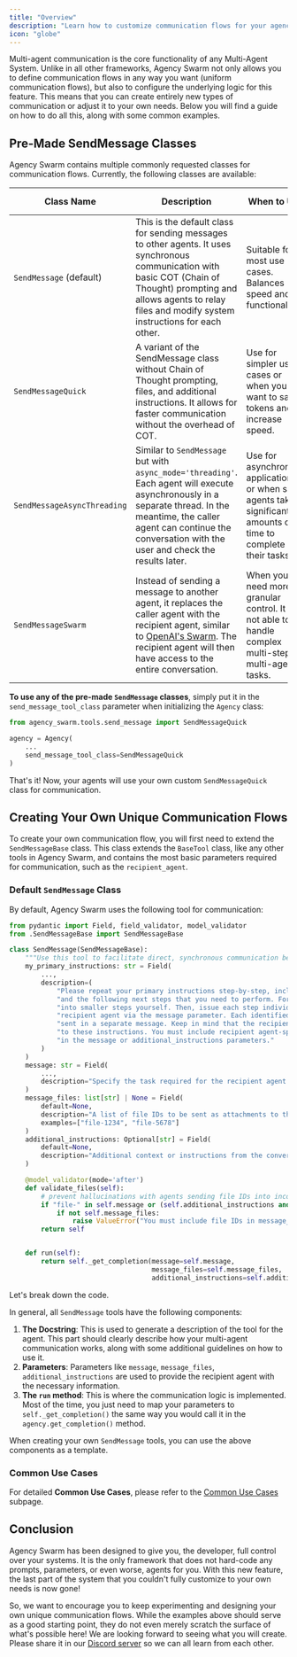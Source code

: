 ```yaml
---
title: "Overview"
description: "Learn how to customize communication flows for your agency."
icon: "globe"
---
```


Multi-agent communication is the core functionality of any Multi-Agent System. Unlike in all other frameworks, Agency Swarm not only allows you to define communication flows in any way you want (uniform communication flows), but also to configure the underlying logic for this feature. This means that you can create entirely new types of communication or adjust it to your own needs. Below you will find a guide on how to do all this, along with some common examples.

## Pre-Made SendMessage Classes

Agency Swarm contains multiple commonly requested classes for communication flows. Currently, the following classes are available:

| Class Name                  | Description                                                                                                                                                                                                                               | When to Use                                                                                                    | Code Link                                                                                                            |
| --------------------------- | ----------------------------------------------------------------------------------------------------------------------------------------------------------------------------------------------------------------------------------------- | -------------------------------------------------------------------------------------------------------------- | -------------------------------------------------------------------------------------------------------------------- |
| `SendMessage` (default)     | This is the default class for sending messages to other agents. It uses synchronous communication with basic COT (Chain of Thought) prompting and allows agents to relay files and modify system instructions for each other.             | Suitable for most use cases. Balances speed and functionality.                                                 | [link](https://github.com/VRSEN/agency-swarm/blob/main/agency_swarm/tools/send_message/SendMessage.py)               |
| `SendMessageQuick`          | A variant of the SendMessage class without Chain of Thought prompting, files, and additional instructions. It allows for faster communication without the overhead of COT.                                                                | Use for simpler use cases or when you want to save tokens and increase speed.                                  | [link](https://github.com/VRSEN/agency-swarm/blob/main/agency_swarm/tools/send_message/SendMessageQuick.py)          |
| `SendMessageAsyncThreading` | Similar to `SendMessage` but with `async_mode='threading'`. Each agent will execute asynchronously in a separate thread. In the meantime, the caller agent can continue the conversation with the user and check the results later.       | Use for asynchronous applications or when sub-agents take significant amounts of time to complete their tasks. | [link](https://github.com/VRSEN/agency-swarm/blob/main/agency_swarm/tools/send_message/SendMessageAsyncThreading.py) |
| `SendMessageSwarm`          | Instead of sending a message to another agent, it replaces the caller agent with the recipient agent, similar to [OpenAI's Swarm](https://github.com/openai/swarm). The recipient agent will then have access to the entire conversation. | When you need more granular control. It is not able to handle complex multi-step, multi-agent tasks.           | [link](https://github.com/VRSEN/agency-swarm/blob/main/agency_swarm/tools/send_message/SendMessageSwarm.py)          |

**To use any of the pre-made `SendMessage` classes**, simply put it in the `send_message_tool_class` parameter when initializing the `Agency` class:

```python
from agency_swarm.tools.send_message import SendMessageQuick

agency = Agency(
    ...
    send_message_tool_class=SendMessageQuick
)
```

That's it! Now, your agents will use your own custom `SendMessageQuick` class for communication.

## Creating Your Own Unique Communication Flows

To create your own communication flow, you will first need to extend the `SendMessageBase` class. This class extends the `BaseTool` class, like any other tools in Agency Swarm, and contains the most basic parameters required for communication, such as the `recipient_agent`.

### Default `SendMessage` Class

By default, Agency Swarm uses the following tool for communication:

```python
from pydantic import Field, field_validator, model_validator
from .SendMessageBase import SendMessageBase

class SendMessage(SendMessageBase):
    """Use this tool to facilitate direct, synchronous communication between specialized agents within your agency. When you send a message using this tool, you receive a response exclusively from the designated recipient agent. To continue the dialogue, invoke this tool again with the desired recipient agent and your follow-up message. Remember, communication here is synchronous; the recipient agent won't perform any tasks post-response. You are responsible for relaying the recipient agent's responses back to the user, as the user does not have direct access to these replies. Keep engaging with the tool for continuous interaction until the task is fully resolved. Do not send more than 1 message to the same recipient agent at the same time."""
    my_primary_instructions: str = Field(
        ...,
        description=(
            "Please repeat your primary instructions step-by-step, including both completed "
            "and the following next steps that you need to perform. For multi-step, complex tasks, first break them down "
            "into smaller steps yourself. Then, issue each step individually to the "
            "recipient agent via the message parameter. Each identified step should be "
            "sent in a separate message. Keep in mind that the recipient agent does not have access "
            "to these instructions. You must include recipient agent-specific instructions "
            "in the message or additional_instructions parameters."
        )
    )
    message: str = Field(
        ...,
        description="Specify the task required for the recipient agent to complete. Focus on clarifying what the task entails, rather than providing exact instructions. Make sure to include all the relevant information needed to complete the task."
    )
    message_files: list[str] | None = Field(
        default=None,
        description="A list of file IDs to be sent as attachments to this message. Only use this if you have the file ID that starts with 'file-'.",
        examples=["file-1234", "file-5678"]
    )
    additional_instructions: Optional[str] = Field(
        default=None,
        description="Additional context or instructions from the conversation needed by the recipient agent to complete the task."
    )

    @model_validator(mode='after')
    def validate_files(self):
        # prevent hallucinations with agents sending file IDs into incorrect fields
        if "file-" in self.message or (self.additional_instructions and "file-" in self.additional_instructions):
            if not self.message_files:
                raise ValueError("You must include file IDs in message_files parameter.")
        return self


    def run(self):
        return self._get_completion(message=self.message,
                                    message_files=self.message_files,
                                    additional_instructions=self.additional_instructions)
```

Let's break down the code.

In general, all `SendMessage` tools have the following components:

1. **The Docstring**: This is used to generate a description of the tool for the agent. This part should clearly describe how your multi-agent communication works, along with some additional guidelines on how to use it.
2. **Parameters**: Parameters like `message`, `message_files`, `additional_instructions` are used to provide the recipient agent with the necessary information.
3. **The `run` method**: This is where the communication logic is implemented. Most of the time, you just need to map your parameters to `self._get_completion()` the same way you would call it in the `agency.get_completion()` method.

When creating your own `SendMessage` tools, you can use the above components as a template.

### Common Use Cases

For detailed **Common Use Cases**, please refer to the [Common Use Cases](./common-use-cases) subpage.

## Conclusion

Agency Swarm has been designed to give you, the developer, full control over your systems. It is the only framework that does not hard-code any prompts, parameters, or even worse, agents for you. With this new feature, the last part of the system that you couldn't fully customize to your own needs is now gone!

So, we want to encourage you to keep experimenting and designing your own unique communication flows. While the examples above should serve as a good starting point, they do not even merely scratch the surface of what's possible here! We are looking forward to seeing what you will create. Please share it in our [Discord server](https://discord.gg/7HcABDpFPG) so we can all learn from each other.
